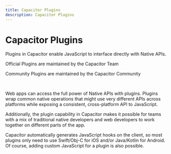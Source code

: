 ```yaml
---
title: Capacitor Plugins
description: Capacitor Plugins
---
```



# Capacitor Plugins

Plugins in Capacitor enable JavaScript to interface directly with Native APIs.

<DocCardList>
  <DocCard header="Official plugins" img="/img/v5/docs/capacitor-card.png" href="/apis">
    <p>Official Plugins are maintained by the Capacitor Team</p>
  </DocCard>
  <DocCard header="Community plugins" img="/img/v5/docs/community-card.png" href="/plugins/community">
    <p>Community Plugins are maintained by the Capacitor Community</p>
  </DocCard>
</DocCardList>

<br />

Web apps can access the full power of Native APIs with plugins. Plugins wrap common native operations that might use very different APIs across platforms while exposing a consistent, cross-platform API to JavaScript.

Additionally, the plugin capability in Capacitor makes it possible for teams with a mix of traditional native developers and web developers to work together on different parts of the app.

Capacitor automatically generates JavaScript hooks on the client, so most plugins only need to use Swift/Obj-C for iOS and/or Java/Kotlin for Android. Of course, adding custom JavaScript for a plugin is also possible.
